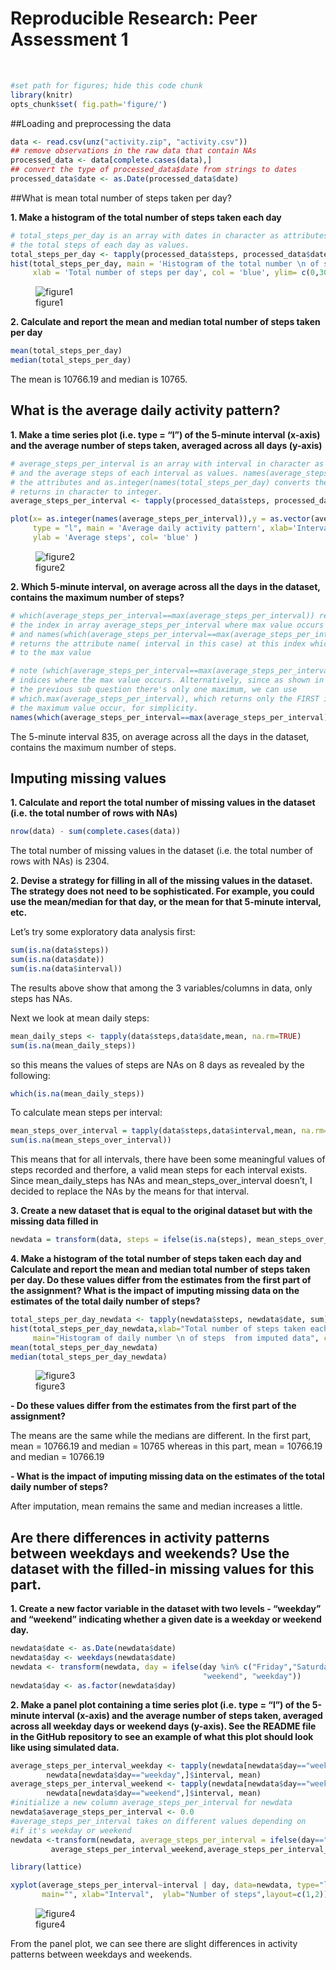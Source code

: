 
Reproducible Research: Peer Assessment 1                                                
========================================          
<br>


```r
#set path for figures; hide this code chunk
library(knitr)
opts_chunk$set( fig.path='figure/')
```

##Loading and preprocessing the data


```r
data <- read.csv(unz("activity.zip", "activity.csv"))
## remove observations in the raw data that contain NAs
processed_data <- data[complete.cases(data),]
## convert the type of processed_data$date from strings to dates 
processed_data$date <- as.Date(processed_data$date)

```

##What is mean total number of steps taken per day?

**1. Make a histogram of the total number of steps taken each day**

```r
# total_steps_per_day is an array with dates in character as attributes and 
# the total steps of each day as values.
total_steps_per_day <- tapply(processed_data$steps, processed_data$date, sum)
hist(total_steps_per_day, main = 'Histogram of the total number \n of steps taken each day', 
     xlab = 'Total number of steps per day', col = 'blue', ylim= c(0,30))
```
![figure1](figure/figure1-1.png) 

**2. Calculate and report the mean and median total number of steps taken per day**

```r
mean(total_steps_per_day)
median(total_steps_per_day)
```
The mean is 10766.19 and median is 10765.

## What is the average daily activity pattern?


**1. Make a time series plot (i.e. type = "l") of the 5-minute interval (x-axis) 
and the average number of steps taken, averaged across all days (y-axis)**

```r
# average_steps_per_interval is an array with interval in character as attributes 
# and the average steps of each interval as values. names(average_steps_per_interval) 
# the attributes and as.integer(names(total_steps_per_day) converts the attibutes 
# returns in character to integer.
average_steps_per_interval <- tapply(processed_data$steps, processed_data$interval, mean)

plot(x= as.integer(names(average_steps_per_interval)),y = as.vector(average_steps_per_interval), 
     type = "l", main = 'Average daily activity pattern', xlab='Interval', 
     ylab = 'Average steps', col= 'blue' )
```
![figure2](figure/figure2-1.png) 


**2. Which 5-minute interval, on average across all the days in the dataset, contains 
   the maximum number of steps?**
```r
# which(average_steps_per_interval==max(average_steps_per_interval)) returns
# the index in array average_steps_per_interval where max value occurs
# and names(which(average_steps_per_interval==max(average_steps_per_interval)))
# returns the attribute name( interval in this case) at this index which correspons
# to the max value

# note (which(average_steps_per_interval==max(average_steps_per_interval)) returns ALL
# indices where the max value occurs. Alternatively, since as shown in the plot of 
# the previous sub question there's only one maximum, we can use 
# which.max(average_steps_per_interval), which returns only the FIRST index where 
# the maximum value occur, for simplicity.
names(which(average_steps_per_interval==max(average_steps_per_interval)))
```
The 5-minute interval 835, on average across all the days in the dataset, contains 
the maximum number of steps.
   
## Imputing missing values
 **1. Calculate and report the total number of missing values in the dataset (i.e. the total
    number of rows with NAs)**
    
```r
nrow(data) - sum(complete.cases(data))
```
The total number of missing values in the dataset (i.e. the total 
number of rows with NAs) is 2304.


**2. Devise a strategy for filling in all of the missing values in the dataset. The strategy 
   does not need to be sophisticated. For example, you could use the mean/median for that 
   day, or the mean for that 5-minute interval, etc.**


Let's try some exploratory data analysis first:

```r
sum(is.na(data$steps))
sum(is.na(data$date))
sum(is.na(data$interval))
```

The results above show that among the 3 variables/columns in data, only steps has NAs.

Next we look at mean daily steps:

```r
mean_daily_steps <- tapply(data$steps,data$date,mean, na.rm=TRUE)
sum(is.na(mean_daily_steps))
```

so this means the values of steps are NAs on 8 days as revealed by the following:
```r
which(is.na(mean_daily_steps))
```

To calculate mean steps per interval:
```r
mean_steps_over_interval = tapply(data$steps,data$interval,mean, na.rm=TRUE)
sum(is.na(mean_steps_over_interval))
```

This means that for all intervals, there have been some meaningful values of steps
recorded and therfore, a valid mean steps for each interval exists. Since 
mean_daily_steps has NAs and mean_steps_over_interval doesn't, I decided to replace 
the NAs by the means for that interval.

 


**3. Create a new dataset that is equal to the original dataset but with the missing data filled in**
```r
newdata = transform(data, steps = ifelse(is.na(steps), mean_steps_over_interval, steps))
```

**4. Make a histogram of the total number of steps taken each day and Calculate and 
   report the mean and median total number of steps taken per day. Do these values 
   differ from the estimates from the first part of the assignment? What is the 
   impact of imputing missing data on the estimates of the total daily number of steps?**
   
```r
total_steps_per_day_newdata <- tapply(newdata$steps, newdata$date, sum)
hist(total_steps_per_day_newdata,xlab="Total number of steps taken each day",
     main="Histogram of daily number \n of steps  from imputed data", col = 'blue')
mean(total_steps_per_day_newdata)
median(total_steps_per_day_newdata)
```
![figure3](figure/figure3-1.png) 


**- Do these values differ from the estimates from the first part of the assignment?**

The means are the same while the medians are different. 
In the first part, mean = 10766.19 and median = 10765  whereas in this part, 
mean = 10766.19 and median = 10766.19

**- What is the impact of imputing missing data on the estimates of the total daily 
number of steps?**

After imputation, mean remains the same and median increases a little.



## Are there differences in activity patterns between weekdays and weekends? Use the dataset with the filled-in missing values for this part.

**1. Create a new factor variable in the dataset with two levels - "weekday" and 
   "weekend" indicating whether a given date is a weekday or weekend day.**
```r
newdata$date <- as.Date(newdata$date)
newdata$day <- weekdays(newdata$date)
newdata <- transform(newdata, day = ifelse(day %in% c("Friday","Saturday","Sunday"),
                                           "weekend", "weekday")) 
newdata$day <- as.factor(newdata$day)
```

**2. Make a panel plot containing a time series plot (i.e. type = "l") of the 5-minute
  interval (x-axis) and the average number of steps taken, averaged across all 
  weekday days or weekend days (y-axis). See the README file in the GitHub repository
  to see an example of what this plot should look like using simulated data.**

```r
average_steps_per_interval_weekday <- tapply(newdata[newdata$day=="weekday",]$steps, 
        newdata[newdata$day=="weekday",]$interval, mean)
average_steps_per_interval_weekend <- tapply(newdata[newdata$day=="weekend",]$steps, 
        newdata[newdata$day=="weekend",]$interval, mean)
#initialize a new column average_steps_per_interval for newdata
newdata$average_steps_per_interval <- 0.0
#average_steps_per_interval takes on different values depending on
#if it's weekday or weekend
newdata <-transform(newdata, average_steps_per_interval = ifelse(day=="weekend",
         average_steps_per_interval_weekend,average_steps_per_interval_weekday )) 

library(lattice)

xyplot(average_steps_per_interval~interval | day, data=newdata, type="l",
       main="", xlab="Interval",  ylab="Number of steps",layout=c(1,2))
```

![figure4](figure/figure4-1.png) 

From the panel plot, we can see there are slight differences in activity patterns between
weekdays and weekends.